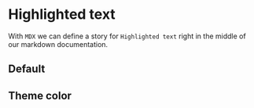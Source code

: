 
<Meta title="Design system|Highlighted text" component={HighlightedText} />

# Highlighted text

With `MDX` we can define a story for `Highlighted text` right in the middle of our markdown documentation.

## Default

<Story name="default - input: highlight">
  <Paragraph>
    <HighlightedText
      text="Some text that's partly highlighted"
      highlight="Highlight"
    />
  </Paragraph>
</Story>

## Theme color

<Story name="theme color - input: highlight">
  <Paragraph>
    <HighlightedText
      text="This is some funky text about the groovy-TEQUILA! By the way, highlighting is not case sensitive. Awesome right?"
      highlight="GROOVY-tequila"
      foregroundColor={MAIN_THEME.PRIMARY_LIGHT.color.background}
      backgroundColor={`${MAIN_THEME.PRIMARY_LIGHT.color.foreground}33`}
    />
  </Paragraph>
</Story>
